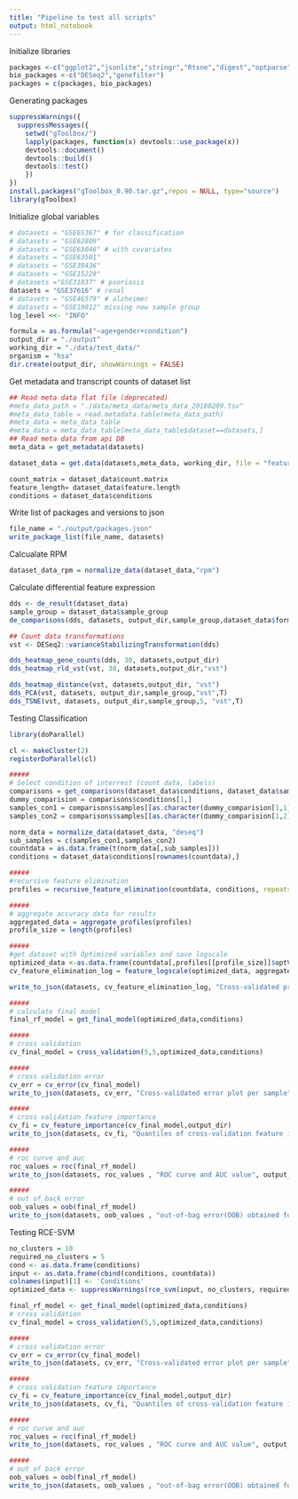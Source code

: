 ```yaml
---
title: "Pipeline to test all scripts"
output: html_notebook
---
```


Initialize libraries 
```r
packages <-c("ggplot2","jsonlite","stringr","Rtsne","digest","optparse","usdm", "caret", "e1071","httr","dplyr", "ranger", "randomForest","testthat","ROCR")
bio_packages <-c("DESeq2","genefilter")
packages = c(packages, bio_packages)
```


Generating packages
```r

suppressWarnings({
  suppressMessages({
    setwd("gToolbox/")
    lapply(packages, function(x) devtools::use_package(x))
    devtools::document()
    devtools::build()  
    devtools::test()
    })
})
install.packages("gToolbox_0.90.tar.gz",repos = NULL, type="source")
library(gToolbox)
```


Initialize global variables
```r

# datasets = "GSE65367" # for classification
# datasets = "GSE62809"
# datasets = "GSE63046" # with covariates
# datasets = "GSE63501"
# datasets = "GSE39436"
# datasets = "GSE15229"
# datasets ="GSE31037" # psoriasis
datasets = "GSE37616" # renal
# datasets = "GSE46579" # alzheimer 
# datasets = "GSE19812" missing new sample group
log_level <<- "INFO"

formula = as.formula("~age+gender+condition")
output_dir = "./output"
working_dir = "./data/test_data/"
organism = "hsa"
dir.create(output_dir, showWarnings = FALSE)

```

Get metadata and transcript counts of dataset list
```r

## Read meta data flat file (deprecated)
#meta_data_path = "./data/meta_data/meta_data_20180209.tsv"
#meta_data_table = read.metadata.table(meta_data_path)
#meta_data = meta_data_table
#meta_data = meta_data_table[meta_data_table$dataset==datasets,]
## Read meta data from api DB
meta_data = get_metadata(datasets)

dataset_data = get.data(datasets,meta_data, working_dir, file = "featureCounts.tsv", formula=formula)

count_matrix = dataset_data$count.matrix
feature_length= dataset_data$feature.length
conditions = dataset_data$conditions

```

Write list of packages and versions to json
```r
file_name = "./output/packages.json"
write_package_list(file_name, datasets)
```


Calcualate RPM
```r
dataset_data_rpm = normalize_data(dataset_data,"rpm")
```

Calculate differential feature expression
```r

dds <- de_result(dataset_data)
sample_group = dataset_data$sample_group
de_comparisons(dds, datasets, output_dir,sample_group,dataset_data$formula, dataset_data$summary$mapping$genome, overwrite=F, shrink=T)

## Count data transformations 
vst <- DESeq2::varianceStabilizingTransformation(dds)

dds_heatmap_gene_counts(dds, 30, datasets,output_dir)
dds_heatmap_rld_vst(vst, 30, datasets,output_dir,"vst")

dds_heatmap_distance(vst, datasets,output_dir, "vst")
dds_PCA(vst, datasets, output_dir,sample_group,"vst",T)
dds_TSNE(vst, datasets, output_dir,sample_group,5, "vst",T)

```


Testing Classification
```r
library(doParallel)

cl <- makeCluster(2)
registerDoParallel(cl)

#####
# Select condition of interrest (count data, labels)
comparisons = get_comparisons(dataset_data$conditions, dataset_data$sample_group)
dummy_comparision = comparisons$conditions[1,]
samples_con1 = comparisons$samples[[as.character(dummy_comparision[1,1])]]
samples_con2 = comparisons$samples[[as.character(dummy_comparision[1,2])]]

norm_data = normalize_data(dataset_data, "deseq")
sub_samples = c(samples_con1,samples_con2)
countdata = as.data.frame(t(norm_data[,sub_samples]))
conditions = dataset_data$conditions[rownames(countdata),]

#####  
#recursive feature elimination
profiles = recursive_feature_elimination(countdata, conditions, repeats = 2, number = 5)

#####
# aggregate accuracy data for results
aggregated_data = aggregate_profiles(profiles)
profile_size = length(profiles)

##### 
#get dataset with Optimized variables and save logscale
optimized_data <-as.data.frame(countdata[,profiles[[profile_size]]$optVariables])
cv_feature_elimination_log = feature_logscale(optimized_data, aggregated_data, profiles[[profile_size]])

write_to_json(datasets, cv_feature_elimination_log, "Cross-validated prediction error of random forest models trained by incrementally adding features according to their gini ranking.", output_dir, "feature_selection")

#####
# calculate final model
final_rf_model = get_final_model(optimized_data,conditions)

#####
# cross validation
cv_final_model = cross_validation(5,5,optimized_data,conditions)

#####
# cross validation error
cv_err = cv_error(cv_final_model)
write_to_json(datasets, cv_err, "Cross-validated error plot per sample", output_dir, "cv_error")

#####
# cross validation feature importance
cv_fi = cv_feature_importance(cv_final_model,output_dir)
write_to_json(datasets, cv_fi, "Quantiles of cross-validation feature importance", output_dir, "cv_feature_importance")

#####
# roc curve and auc
roc_values = roc(final_rf_model)
write_to_json(datasets, roc_values , "ROC curve and AUC value", output_dir, "roc")

#####
# out of back error
oob_values = oob(final_rf_model)
write_to_json(datasets, oob_values , "out-of-bag error(OOB) obtained for each independent tree that forms the forest", output_dir, "oob")

```
Testing RCE-SVM
```r

no_clusters = 10
required_no_clusters = 5
cond <- as.data.frame(conditions)
input <- as.data.frame(cbind(conditions, countdata))
colnames(input)[1] <- 'Conditions'
optimized_data <- suppressWarnings(rce_svm(input, no_clusters, required_no_clusters))

final_rf_model <- get_final_model(optimized_data,conditions)
# cross validation
cv_final_model = cross_validation(5,5,optimized_data,conditions)

#####
# cross validation error
cv_err = cv_error(cv_final_model)
write_to_json(datasets, cv_err, "Cross-validated error plot per sample", output_dir, "cv_error")

#####
# cross validation feature importance
cv_fi = cv_feature_importance(cv_final_model,output_dir)
write_to_json(datasets, cv_fi, "Quantiles of cross-validation feature importance", output_dir, "cv_feature_importance")

#####
# roc curve and auc
roc_values = roc(final_rf_model)
write_to_json(datasets, roc_values , "ROC curve and AUC value", output_dir, "roc")

#####
# out of back error
oob_values = oob(final_rf_model)
write_to_json(datasets, oob_values , "out-of-bag error(OOB) obtained for each independent tree that forms the forest", output_dir, "oob")

```

